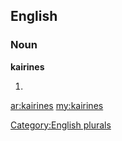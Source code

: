 ==English==

===Noun===
'''kairines'''

# {{plural of|[[kairine]]}}

[[Category:English plurals]]

[[ar:kairines]]
[[my:kairines]]